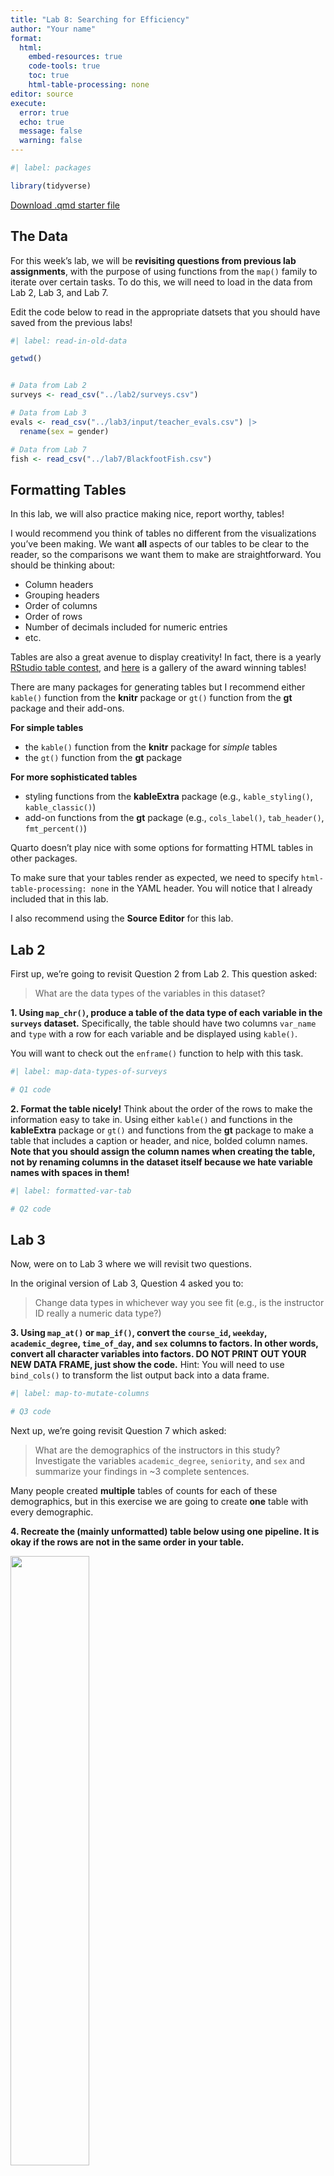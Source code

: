 ```yaml
---
title: "Lab 8: Searching for Efficiency"
author: "Your name"
format: 
  html:
    embed-resources: true
    code-tools: true
    toc: true
    html-table-processing: none
editor: source
execute: 
  error: true
  echo: true
  message: false
  warning: false
---
```


```r
#| label: packages

library(tidyverse)
```

[Download .qmd starter file](../../student-versions/labs/lab8-iteration.qmd)

## The Data

For this week's lab, we will be **revisiting questions from previous lab assignments**, 
with the purpose of using functions from the `map()` family to 
iterate over certain tasks. To do this, we will need to load in the data from 
Lab 2, Lab 3, and Lab 7.

Edit the code below to read in the appropriate datsets that you should have saved from the previous labs!



```r
#| label: read-in-old-data

getwd()


# Data from Lab 2
surveys <- read_csv("../lab2/surveys.csv")

# Data from Lab 3
evals <- read_csv("../lab3/input/teacher_evals.csv") |> 
  rename(sex = gender)

# Data from Lab 7
fish <- read_csv("../lab7/BlackfootFish.csv")
```


## Formatting Tables

In this lab, we will also practice making nice, report worthy, tables!


I would recommend you think of tables no different from the visualizations
you've been making. We want **all** aspects of our tables to be clear to the
reader, so the comparisons we want them to make are straightforward. You should be thinking
about:

- Column headers
- Grouping headers
- Order of columns
- Order of rows
- Number of decimals included for numeric entries
- etc.

Tables are
also a great avenue to display creativity! In fact, there is a yearly [RStudio table contest](https://www.rstudio.com/blog/rstudio-table-contest-2022/), and [here](https://community.rstudio.com/c/table-gallery/64) is a gallery of the
award winning tables!

There are many packages for
generating tables but I recommend either `kable()` function from the **knitr** package or `gt()` function from the **gt** package and their add-ons.

**For simple tables**

-   the `kable()` function from the **knitr** package for *simple* tables
-   the `gt()` function from the **gt** package

**For more sophisticated tables**

-   styling functions from the **kableExtra** package (e.g., `kable_styling()`, `kable_classic()`)
-   add-on functions from the **gt** package (e.g., `cols_label()`, `tab_header()`, `fmt_percent()`)

::: callout-warning

Quarto doesn't play nice with some options for formatting HTML tables in other packages. 

To make sure that your tables render as expected, we need to specify `html-table-processing: none` in the YAML header. You will notice that I already included that in this lab.

I also recommend using the **Source Editor** for this lab.
:::



## Lab 2

First up, we're going to revisit Question 2 from Lab 2. This question asked:

> What are the data types of the variables in this dataset?

**1. Using `map_chr()`, produce a table of the data type of each variable in the `surveys` dataset.** Specifically, the table should have two columns `var_name` and `type` with a row for each variable and be displayed using `kable()`.

::: callout-tip
You will want to check out the `enframe()` function to help with this task.
:::

```r
#| label: map-data-types-of-surveys

# Q1 code
```


**2. Format the table nicely!** Think about the order of the rows to make the information easy to take in. Using either `kable()` and functions in the **kableExtra** package or `gt()` and functions from the **gt** package to make a table that includes a caption or header, and nice, bolded column names. **Note that you should assign the column names when creating the table, not by renaming columns in the dataset itself because we hate variable names with spaces in them!**

```r
#| label: formatted-var-tab

# Q2 code
```



## Lab 3

Now, were on to Lab 3 where we will revisit two questions. 

In the original version of Lab 3, Question 4 asked you to:

> Change data types in whichever way you see fit (e.g., is the instructor ID
> really a numeric data type?)

**3. Using `map_at()` or `map_if()`, convert the `course_id`, `weekday`, `academic_degree`, `time_of_day`, and `sex` columns to factors. In other words, convert all character variables into factors. DO NOT PRINT OUT YOUR NEW DATA FRAME, just show the code.** 
Hint: You will need to use `bind_cols()` to transform the 
list output back into a data frame. 

```r
#| label: map-to-mutate-columns

# Q3 code
```

Next up, we're going revisit Question 7 which asked:

> What are the demographics of the instructors in this study? Investigate the
> variables `academic_degree`, `seniority`, and `sex` and summarize your
> findings in ~3 complete sentences.

Many people created **multiple** tables of counts for each of these
demographics, but in this exercise we are going to create **one** table with 
every demographic.

**4. Recreate the (mainly unformatted) table below using one pipeline. It is okay if the rows are not in the same order in your table.** 

![](images/unformatted-demographics.png){width=50%}

:::callout-note
Repeat the data cleaning steps that we did in Lab 3 before question 7 to recreate this exact table. And remember that we needed to first only keep one row per instructor.
:::

:::callout-tip

There are two main ways (that I have thought of) to approach this efficiently:

1. Using the `map_at()` funtion. The `list_rbind()` function and the `names_to` argument in that will be helpful!

2. Using both `pivot_wider()` and `pivot_longer()`.

It is easiest to start with creating a dataframe that has the `variable`, `level`, and `count` columns and then calculate `prop`, the proportion of professors that are in each group.

Final tip (not required) - I used the following options in `kable_styling()` to output this table:
```
  kable_styling(full_width = F,
                bootstrap_options = "striped")
```                

:::





::: {.callout-note}
# Same classification as Lab 3 

I'm using the `sen_level` classification from Lab 3

- `"junior"` = `seniority` is 4 or less (inclusive)
- `"senior"` = `seniority` is between 4 and 8 (inclusive)
- `"very senior"` = `seniority` is greater than 8.
:::

```r
#| label: summary-table

# Q4 code
```

**5. Now turn that into a very nice table, like one of the examples below using `kable()` and `kableExtra` or `gt`.** 

::: {layout-ncol=2}

![Example 1](images/formatted-demo-1.png){width=80%}

![Example 2](images/formatted-demo-2.png)
:::



Your table does not need to copy one of these exactly but it should include:

- Some way of clearly indicating the three variable types as row groups
- Giving nice column names
- Using a column header that spans the count and % columns 
- Nicely formatting the % column
- Giving it a title or a caption


```r
#| label: fancy-demo-table

#Q5 code
```

## Lab 5

In lab 5 we got to solve a mystery using a bunch of different related data sets. Remember how we got the data?

> This code chunk will read in all of the tables of data for you. Don't modify or remove this!

This was also a mystery at the time! The code chunk given loaded an `.Rdata` file that included all of the data frames. However, your data may not always be saved in a nice `.Rdata` file~ Let's write a more general function to read in lots of datasets ourselves!

**6. Write a function whose only argument is a directory that will read in all .csv files in that directory and return a *list* of the data frames.**

Specifically your function should:

  1. Find the names of all .csv files in that directory (the `list.files()` function will be helpful).
  2. Use `map()` to efficiently read all of the files into R and save them in a **list**
  3. Rename the elements of the list with the names of each file 
  4. Return the list

**Test your function on a directory that has at least two .csv files in it and show us that it works! DO NOT print full datasets. Show us that the output is a list and that the names of the list are file names. Your function should be able to handle if a directory includes files that aren't only csv's**

```r
#| label: data-read-fun

# Q6 code
```

:::callout-note
For example, if I have a directory `data/` that has `surveys.csv`, `teacher_evals.csv`, and `bCH_murder_data.Rdata` in it, the function should return a list with two elements - the surveys and teacher_evals data frames. The names of the list elements should be `"surveys"` and `"teacher_evals"`.
:::

## Lab 7

For our last problem, we will revisit a question from the most recent lab. 
Question 1 asked you to use `across()` to make a table which summarized: 

> What variable(s) have missing values present?  
> How many observations have missing values?

**7. Using `map_int()`, produce a nicely formatted table of the number of missing values for each variable in the `fish` data.** 

```r
#| label: map-missing-values-of-fish

#Q7 code
```

